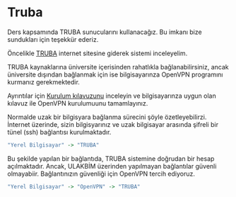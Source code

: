 # Truba

Ders kapsamında TRUBA sunucularını kullanacağız. Bu imkanı bize sundukları için teşekkür ederiz.

Öncelikle [TRUBA](https://docs.truba.gov.tr/index.html) internet sitesine giderek sistemi inceleyelim.

TRUBA kaynaklarına üniversite içerisinden rahatlıkla bağlanabilirsiniz, ancak üniversite dışından bağlanmak için ise bilgisayarınza OpenVPN programını kurmanız gerekmektedir. 

Ayrıntılar için [Kurulum kılavuzunu](https://docs.truba.gov.tr/TRUBA/kullanici-el-kitabi/open-vpn/index.html) inceleyin ve bilgisayarınza uygun olan kılavuz ile OpenVPN kurulumuunu tamamlayınız.

Normalde uzak bir bilgisyara bağlanma sürecini şöyle özetleyebilirzi. İnternet üzerinde, sizin bilgisyarınız ve uzak bilgisayar arasında şifreli bir tünel (ssh) bağlantısı kurulmaktadır.

```{dot}
"Yerel Bilgisayar" -> "TRUBA"
```

Bu şekilde yapılan bir bağlantıda, TRUBA sistemine doğrudan bir hesap açılmaktadır. Ancak, ULAKBİM üzerinden yapılmayan bağlantılar güvenli olmayabiir. Bağlantınızın güvenliği için OpenVPN tercih ediyoruz.

```{dot}
"Yerel Bilgisayar" -> "OpenVPN" -> "TRUBA"
```
